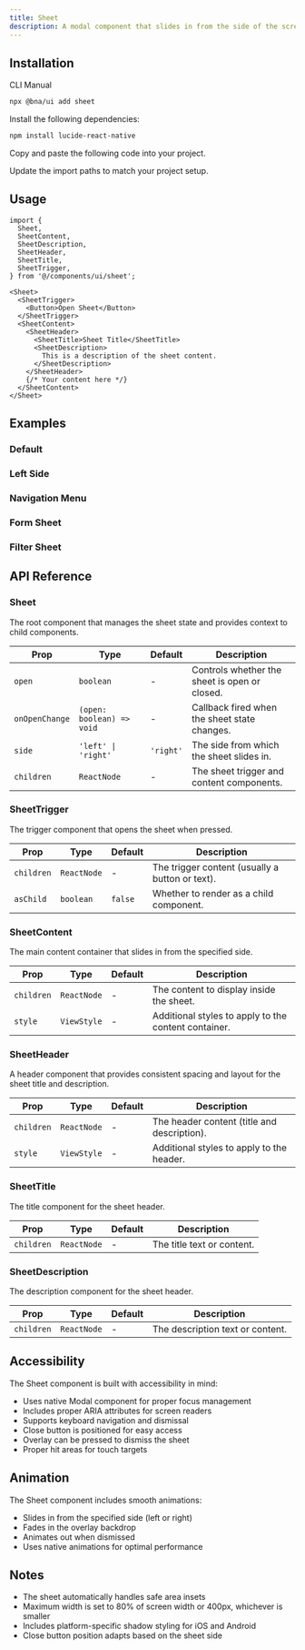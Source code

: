 ```yaml
---
title: Sheet
description: A modal component that slides in from the side of the screen, commonly used for navigation menus, filters, and detail views.
---
```


<ComponentPreview
  name='sheet-demo'
  description='A basic sheet that slides in from the right side'
/>

## Installation

<CodeTabs>

<TabsList>
  <TabsTrigger value="cli">CLI</TabsTrigger>
  <TabsTrigger value="manual">Manual</TabsTrigger>
</TabsList>
<TabsContent value="cli">

```bash
npx @bna/ui add sheet
```

</TabsContent>

<TabsContent value="manual">

<Steps>

<Step>Install the following dependencies:</Step>

```bash
npm install lucide-react-native
```

<Step>Copy and paste the following code into your project.</Step>

<ComponentSource name='sheet' title='components/ui/sheet.tsx' />

<Step>Update the import paths to match your project setup.</Step>

</Steps>

</TabsContent>

</CodeTabs>

## Usage

```tsx
import {
  Sheet,
  SheetContent,
  SheetDescription,
  SheetHeader,
  SheetTitle,
  SheetTrigger,
} from '@/components/ui/sheet';
```

```tsx
<Sheet>
  <SheetTrigger>
    <Button>Open Sheet</Button>
  </SheetTrigger>
  <SheetContent>
    <SheetHeader>
      <SheetTitle>Sheet Title</SheetTitle>
      <SheetDescription>
        This is a description of the sheet content.
      </SheetDescription>
    </SheetHeader>
    {/* Your content here */}
  </SheetContent>
</Sheet>
```

## Examples

### Default

<ComponentPreview
  name='sheet-demo'
  description='A basic sheet that slides in from the right side'
/>

### Left Side

<ComponentPreview
  name='sheet-left'
  description='A sheet that slides in from the left side'
/>

### Navigation Menu

<ComponentPreview
  name='sheet-navigation'
  description='A sheet used as a navigation menu with links'
/>

### Form Sheet

<ComponentPreview
  name='sheet-form'
  description='A sheet containing a form with input fields'
/>

### Filter Sheet

<ComponentPreview
  name='sheet-filter'
  description='A sheet used for filtering options'
/>

## API Reference

### Sheet

The root component that manages the sheet state and provides context to child components.

| Prop           | Type                      | Default   | Description                                   |
| -------------- | ------------------------- | --------- | --------------------------------------------- |
| `open`         | `boolean`                 | -         | Controls whether the sheet is open or closed. |
| `onOpenChange` | `(open: boolean) => void` | -         | Callback fired when the sheet state changes.  |
| `side`         | `'left' \| 'right'`       | `'right'` | The side from which the sheet slides in.      |
| `children`     | `ReactNode`               | -         | The sheet trigger and content components.     |

### SheetTrigger

The trigger component that opens the sheet when pressed.

| Prop       | Type        | Default | Description                                     |
| ---------- | ----------- | ------- | ----------------------------------------------- |
| `children` | `ReactNode` | -       | The trigger content (usually a button or text). |
| `asChild`  | `boolean`   | `false` | Whether to render as a child component.         |

### SheetContent

The main content container that slides in from the specified side.

| Prop       | Type        | Default | Description                                          |
| ---------- | ----------- | ------- | ---------------------------------------------------- |
| `children` | `ReactNode` | -       | The content to display inside the sheet.             |
| `style`    | `ViewStyle` | -       | Additional styles to apply to the content container. |

### SheetHeader

A header component that provides consistent spacing and layout for the sheet title and description.

| Prop       | Type        | Default | Description                                 |
| ---------- | ----------- | ------- | ------------------------------------------- |
| `children` | `ReactNode` | -       | The header content (title and description). |
| `style`    | `ViewStyle` | -       | Additional styles to apply to the header.   |

### SheetTitle

The title component for the sheet header.

| Prop       | Type        | Default | Description                |
| ---------- | ----------- | ------- | -------------------------- |
| `children` | `ReactNode` | -       | The title text or content. |

### SheetDescription

The description component for the sheet header.

| Prop       | Type        | Default | Description                      |
| ---------- | ----------- | ------- | -------------------------------- |
| `children` | `ReactNode` | -       | The description text or content. |

## Accessibility

The Sheet component is built with accessibility in mind:

- Uses native Modal component for proper focus management
- Includes proper ARIA attributes for screen readers
- Supports keyboard navigation and dismissal
- Close button is positioned for easy access
- Overlay can be pressed to dismiss the sheet
- Proper hit areas for touch targets

## Animation

The Sheet component includes smooth animations:

- Slides in from the specified side (left or right)
- Fades in the overlay backdrop
- Animates out when dismissed
- Uses native animations for optimal performance

## Notes

- The sheet automatically handles safe area insets
- Maximum width is set to 80% of screen width or 400px, whichever is smaller
- Includes platform-specific shadow styling for iOS and Android
- Close button position adapts based on the sheet side
